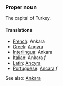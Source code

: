 ===Proper noun===

The capital of Turkey.

====Translations====

*[[French]]: Ankara
*[[Greek]]: [[Angyra]]
*[[Interlingua]]: Ankara
*[[Italian]]: Ankara ''f''
*[[Latin]]: [[Ancyra]]
*[[Portuguese]]: [[Ancara]] ''f''

See also: [[en:Ankara|Ankara]]